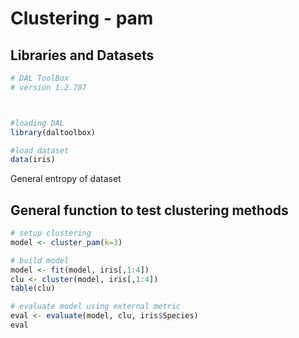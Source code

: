 # Clustering - pam
## Libraries and Datasets

```r
# DAL ToolBox
# version 1.2.707



#loading DAL
library(daltoolbox) 
```

```r
#load dataset
data(iris)
```

General entropy of dataset

## General function to test clustering methods

```r
# setup clustering
model <- cluster_pam(k=3)
```

```r
# build model
model <- fit(model, iris[,1:4])
clu <- cluster(model, iris[,1:4])
table(clu)
```

```r
# evaluate model using external metric
eval <- evaluate(model, clu, iris$Species)
eval
```

